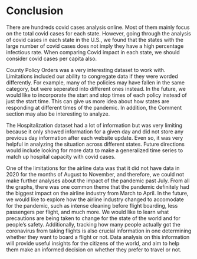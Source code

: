# Conclusion

There are hundreds covid cases analysis online. Most of them mainly focus on the total covid cases for each state. However, going through the analysis of covid cases in each state in the U.S., we found that the states with the large number of covid cases does not imply they have a high percentage infectious rate. When comparing Covid impact in each state, we should consider covid cases per capita also. <br>

County Policy Orders was a very interesting dataset to work with. Limitations included our ability to congregate data if they were worded differently. For example, many of the policies may have fallen in the same category, but were seperated into different ones instead. In the future, we would like to incorporate the start and stop times of each policy instead of just the start time. This can give us more idea about how states are responding at different times of the pandemic. In addition, the Comment section may also be interesting to analyze. <br>

The Hospitalization dataset had a lot of information but was very limiting because it only showed information for a given day and did not store any previous day information after each website update. Even so, it was very helpful in analyzing the situation across different states. Future directions would include looking for more data to make a generalized time series to match up hospital capacity with covid cases. <br>

One of the limitations for the airline data was that it did not have data in 2020 for the months of August to November, and therefore, we could not make further analyses about the impact of the pandemic past July. From all the graphs, there was one common theme that the pandemic definitely had the biggest impact on the airline industry from March to April.  In the future, we would like to explore how the airline industry changed to accomodate for the pandemic, such as intense cleaning before flight boarding, less passengers per flight, and much more. We would like to learn what precautions are being taken to change for the state of the world and for people's safety. Additionally, tracking how many people actually got the coronavirus from taking flights is also crucial information in one determining whether they want to board a flight or not. Data analysis on this information will provide useful insights for the citizens of the world, and aim to help them make an informed decision on whether they prefer to travel or not. 
